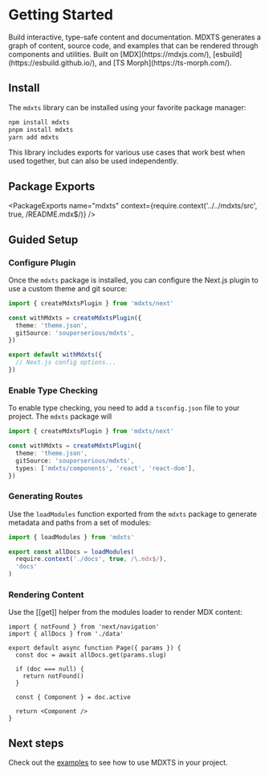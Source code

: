 # Getting Started

<Summary>
  Build interactive, type-safe content and documentation. MDXTS generates a
  graph of content, source code, and examples that can be rendered through
  components and utilities. Built on [MDX](https://mdxjs.com/),
  [esbuild](https://esbuild.github.io/), and [TS Morph](https://ts-morph.com/).
</Summary>

## Install

The `mdxts` library can be installed using your favorite package manager:

```bash
npm install mdxts
pnpm install mdxts
yarn add mdxts
```

This library includes exports for various use cases that work best when used together, but can also be used independently.

## Package Exports

<PackageExports
  name="mdxts"
  context={require.context('../../mdxts/src', true, /README\.mdx$/)}
/>

## Guided Setup

### Configure Plugin

Once the `mdxts` package is installed, you can configure the Next.js plugin to use a custom theme and git source:

```ts filename="next.config.ts"
import { createMdxtsPlugin } from 'mdxts/next'

const withMdxts = createMdxtsPlugin({
  theme: 'theme.json',
  gitSource: 'souporserious/mdxts',
})

export default withMdxts({
  // Next.js config options...
})
```

### Enable Type Checking

To enable type checking, you need to add a `tsconfig.json` file to your project. The `mdxts` package will

```ts filename="next.config.ts"
import { createMdxtsPlugin } from 'mdxts/next'

const withMdxts = createMdxtsPlugin({
  theme: 'theme.json',
  gitSource: 'souporserious/mdxts',
  types: ['mdxts/components', 'react', 'react-dom'],
})
```

### Generating Routes

Use the `loadModules` function exported from the `mdxts` package to generate metadata and paths from a set of modules:

```ts filename="data.ts"
import { loadModules } from 'mdxts'

export const allDocs = loadModules(
  require.context('./docs', true, /\.mdx$/),
  'docs'
)
```

### Rendering Content

Use the [[get]] helper from the modules loader to render MDX content:

```tsx filename="page.tsx"
import { notFound } from 'next/navigation'
import { allDocs } from './data'

export default async function Page({ params }) {
  const doc = await allDocs.get(params.slug)

  if (doc === null) {
    return notFound()
  }

  const { Component } = doc.active

  return <Component />
}
```

## Next steps

Check out the [examples](./examples) to see how to use MDXTS in your project.
